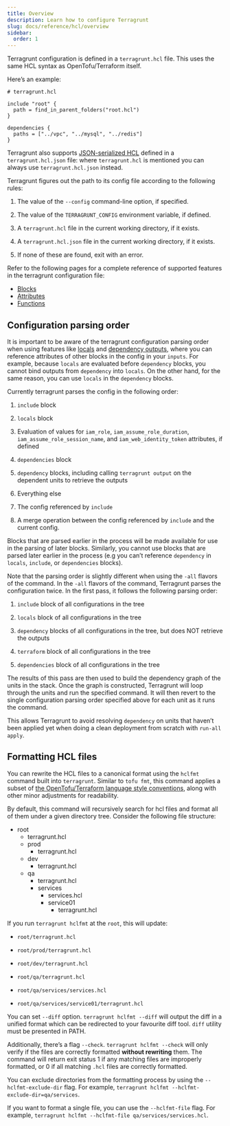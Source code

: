 ```yaml
---
title: Overview
description: Learn how to configure Terragrunt
slug: docs/reference/hcl/overview
sidebar:
  order: 1
---
```



Terragrunt configuration is defined in a `terragrunt.hcl` file. This uses the same HCL syntax as OpenTofu/Terraform itself.

Here’s an example:

```hcl
# terragrunt.hcl

include "root" {
  path = find_in_parent_folders("root.hcl")
}

dependencies {
  paths = ["../vpc", "../mysql", "../redis"]
}
```

Terragrunt also supports [JSON-serialized HCL](https://github.com/hashicorp/hcl/blob/hcl2/json/spec.md) defined in a `terragrunt.hcl.json` file: where `terragrunt.hcl` is mentioned you can always use `terragrunt.hcl.json` instead.

Terragrunt figures out the path to its config file according to the following rules:

1. The value of the `--config` command-line option, if specified.

2. The value of the `TERRAGRUNT_CONFIG` environment variable, if defined.

3. A `terragrunt.hcl` file in the current working directory, if it exists.

4. A `terragrunt.hcl.json` file in the current working directory, if it exists.

5. If none of these are found, exit with an error.

Refer to the following pages for a complete reference of supported features in the terragrunt configuration file:

- [Blocks](/docs/reference/hcl/blocks)
- [Attributes](/docs/reference/hcl/attributes)
- [Functions](/docs/reference/hcl/functions)

## Configuration parsing order

It is important to be aware of the terragrunt configuration parsing order when using features like [locals](/docs/reference/hcl/blocks/#locals) and [dependency outputs](/docs/features/stacks#passing-outputs-between-units), where you can reference attributes of other blocks in the config in your `inputs`. For example, because `locals` are evaluated before `dependency` blocks, you cannot bind outputs from `dependency` into `locals`. On the other hand, for the same reason, you can use `locals` in the `dependency` blocks.

Currently terragrunt parses the config in the following order:

1. `include` block

2. `locals` block

3. Evaluation of values for `iam_role`, `iam_assume_role_duration`, `iam_assume_role_session_name`, and `iam_web_identity_token` attributes, if defined

4. `dependencies` block

5. `dependency` blocks, including calling `terragrunt output` on the dependent units to retrieve the outputs

6. Everything else

7. The config referenced by `include`

8. A merge operation between the config referenced by `include` and the current config.

Blocks that are parsed earlier in the process will be made available for use in the parsing of later blocks. Similarly, you cannot use blocks that are parsed later earlier in the process (e.g you can’t reference `dependency` in `locals`, `include`, or `dependencies` blocks).

Note that the parsing order is slightly different when using the `-all` flavors of the command. In the `-all` flavors of the command, Terragrunt parses the configuration twice. In the first pass, it follows the following parsing order:

1. `include` block of all configurations in the tree

2. `locals` block of all configurations in the tree

3. `dependency` blocks of all configurations in the tree, but does NOT retrieve the outputs

4. `terraform` block of all configurations in the tree

5. `dependencies` block of all configurations in the tree

The results of this pass are then used to build the dependency graph of the units in the stack. Once the graph is constructed, Terragrunt will loop through the units and run the specified command. It will then revert to the single configuration parsing order specified above for each unit as it runs the command.

This allows Terragrunt to avoid resolving `dependency` on units that haven’t been applied yet when doing a clean deployment from scratch with `run-all apply`.

## Formatting HCL files

You can rewrite the HCL files to a canonical format using the `hclfmt` command built into `terragrunt`. Similar to `tofu fmt`, this command applies a subset of [the OpenTofu/Terraform language style conventions](https://www.terraform.io/docs/configuration/style.html), along with other minor adjustments for readability.

By default, this command will recursively search for hcl files and format all of them under a given directory tree. Consider the following file structure:

<FileTree>

- root
  - terragrunt.hcl
  - prod
    - terragrunt.hcl
  - dev
    - terragrunt.hcl
  - qa
    - terragrunt.hcl
    - services
      - services.hcl
      - service01
        - terragrunt.hcl

</FileTree>

If you run `terragrunt hclfmt` at the `root`, this will update:

- `root/terragrunt.hcl`

- `root/prod/terragrunt.hcl`

- `root/dev/terragrunt.hcl`

- `root/qa/terragrunt.hcl`

- `root/qa/services/services.hcl`

- `root/qa/services/service01/terragrunt.hcl`

You can set `--diff` option. `terragrunt hclfmt --diff` will output the diff in a unified format which can be redirected to your favourite diff tool. `diff` utility must be presented in PATH.

Additionally, there’s a flag `--check`. `terragrunt hclfmt --check` will only verify if the files are correctly formatted **without rewriting** them. The command will return exit status 1 if any matching files are improperly formatted, or 0 if all matching `.hcl` files are correctly formatted.

You can exclude directories from the formatting process by using the `--hclfmt-exclude-dir` flag. For example, `terragrunt hclfmt --hclfmt-exclude-dir=qa/services`.

If you want to format a single file, you can use the `--hclfmt-file` flag. For example, `terragrunt hclfmt --hclfmt-file qa/services/services.hcl`.
